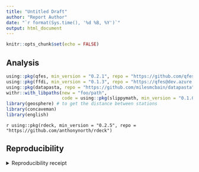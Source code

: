 ```yaml
---
title: "Untitled Draft"
author: "Report Author"
date: "`r format(Sys.time(), '%d %B, %Y')`"
output: html_document
---
```


```r
knitr::opts_chunk$set(echo = FALSE)
```

## Analysis

```r
using::pkg(qfes, min_version = "0.2.1", repo = "https://github.com/qfes/qfes.git")
using::pkg(ffdi, min_version = "0.1.3", repo = "https://qfes@dev.azure.com/qfes/packages/_git/ffdi")
using::pkg(datapasta, repo = "https://github.com/milesmcbain/datapasta")
withr::with_libpaths(new = "foo/path",
                     code = using::pkg(slippymath, min_version = "0.1.0"))
library(geosphere) # to get the distance between stations
library(concaveman)
library(english)
```


`r using::pkg(rdeck, min_version = "0.2.5", repo = "https://github.com/anthonynorth/rdeck")`

## Reproducibility

<details><summary>Reproducibility receipt</summary>

```r
## datetime
Sys.time()
## repository
git2r::repository()
## session info
sessionInfo(package = )
```

</details>
